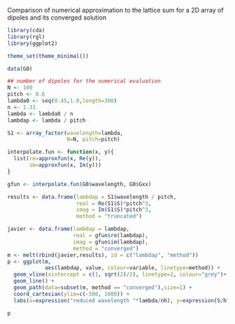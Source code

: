 Comparison of numerical approximation to the lattice sum for a 2D array of dipoles and its converged solution


```r
library(cda)
library(rgl)
library(ggplot2)
```

```r
theme_set(theme_minimal())
```

```r
data(G0)

## number of dipoles for the numerical evaluation
N <- 100
pitch <- 0.6
lambda0 <- seq(0.45,1.0,length=300)
n <- 1.33
lambda <- lambda0 / n
lambdap <- lambda / pitch

S1 <- array_factor(wavelength=lambda,
                   N=N, pitch=pitch)

interpolate.fun <- function(x, y){
  list(re=approxfun(x, Re(y)),
       im=approxfun(x, Im(y)))
}

gfun <- interpolate.fun(G0$wavelength, G0$Gxx)

results <- data.frame(lambdap = S1$wavelength / pitch,
                      real = Re(S1$S)*pitch^3,
                      imag = Im(S1$S)*pitch^3,
                      method = "truncated")

javier <- data.frame(lambdap = lambdap,
                     real = gfun$re(lambdap),
                     imag = gfun$im(lambdap),
                     method = "converged")
m <- melt(rbind(javier,results), id = c("lambdap", "method"))
p <- ggplot(m,
            aes(lambdap, value, colour=variable, linetype=method)) +
  geom_vline(xintercept = c(1, sqrt(2)/2), linetype=2, colour="grey")+
  geom_line() +  
  geom_path(data=subset(m, method == "converged"),size=1) + 
  coord_cartesian(ylim=c(-500, 1000)) +
  labs(x=expression("reduced wavelength "*lambda/nh), y=expression(S/h^3))

p
```

